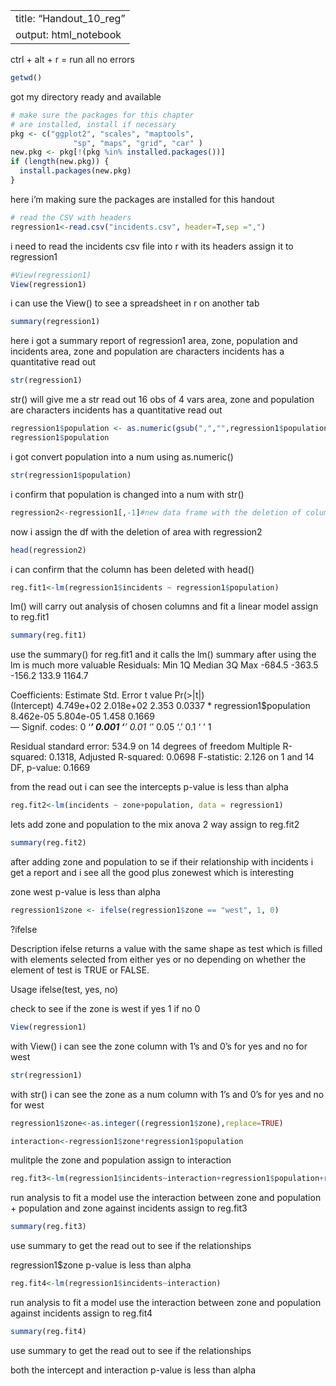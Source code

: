 --
title: "Handout_10_reg"
output: html_notebook
---

ctrl + alt + r = run all
no errors

```{r}
getwd()
```
got my directory ready and available 

```{r}
# make sure the packages for this chapter
# are installed, install if necessary
pkg <- c("ggplot2", "scales", "maptools",
              "sp", "maps", "grid", "car" )
new.pkg <- pkg[!(pkg %in% installed.packages())]
if (length(new.pkg)) {
  install.packages(new.pkg)  
}
```

here i'm making sure the packages are installed for this handout

```{r}
# read the CSV with headers
regression1<-read.csv("incidents.csv", header=T,sep =",")
```

i need to read the incidents csv file into r with its headers
assign it to regression1            
      
```{r}
#View(regression1)
View(regression1)
```

i can use the View() to see a spreadsheet in r on another tab

```{r}
summary(regression1)
```

here i got a summary report of regression1
area, zone, population and incidents
area, zone and population are characters
incidents has a quantitative read out

```{r}
str(regression1)
```

str() will give me a str read out
16 obs of 4 vars
area, zone and population are characters
incidents has a quantitative read out

```{r}
regression1$population <- as.numeric(gsub(",","",regression1$population))
regression1$population
```

i got convert population into a num using as.numeric()


```{r}
str(regression1$population)
```

i confirm that population is changed into a num with str()

```{r}
regression2<-regression1[,-1]#new data frame with the deletion of column 1 
```

now i assign the df with the deletion of area with regression2


```{r}
head(regression2)
```

i can confirm that the column has been deleted with head()

```{r}
reg.fit1<-lm(regression1$incidents ~ regression1$population)
```

lm() will carry out analysis of chosen columns and fit a linear model
assign to reg.fit1

```{r}
summary(reg.fit1)
```

use the summary() for reg.fit1 and it calls the lm()
summary after using the lm is much more valuable 
Residuals:
   Min     1Q Median     3Q    Max 
-684.5 -363.5 -156.2  133.9 1164.7 

Coefficients:
                        Estimate Std. Error t value Pr(>|t|)  
(Intercept)            4.749e+02  2.018e+02   2.353   0.0337 *
regression1$population 8.462e-05  5.804e-05   1.458   0.1669  
---
Signif. codes:  0 ‘***’ 0.001 ‘**’ 0.01 ‘*’ 0.05 ‘.’ 0.1 ‘ ’ 1

Residual standard error: 534.9 on 14 degrees of freedom
Multiple R-squared:  0.1318,	Adjusted R-squared:  0.0698 
F-statistic: 2.126 on 1 and 14 DF,  p-value: 0.1669

from the read out i can see the intercepts p-value is less than alpha

```{r}
reg.fit2<-lm(incidents ~ zone+population, data = regression1)
```

lets add zone and population to the mix 
anova 2 way
assign to reg.fit2

```{r}
summary(reg.fit2)
```

after adding zone and population to se if their relationship with incidents 
i get a report and i see all the good plus zonewest which is interesting

zone west p-value is less than alpha

```{r}
regression1$zone <- ifelse(regression1$zone == "west", 1, 0)
```

?ifelse

Description
ifelse returns a value with the same shape as test which is filled with elements selected from either yes or no depending on whether the element of test is TRUE or FALSE.

Usage
ifelse(test, yes, no)

check to see if the zone is west if yes 1 if no 0

```{r}
View(regression1)
```

with View() i can see the zone column with 1's and 0's for yes and no for west

```{r}
str(regression1)
```

with str() i can see the zone as a num column with 1's and 0's for yes and no for west

```{r}
regression1$zone<-as.integer((regression1$zone),replace=TRUE) 
```



```{r}
interaction<-regression1$zone*regression1$population
```

mulitple the zone and population
assign to interaction

```{r}
reg.fit3<-lm(regression1$incidents~interaction+regression1$population+regression1$zone)
```

run analysis to fit a model
use the interaction between zone and population + population and zone against incidents
assign to reg.fit3

```{r}
summary(reg.fit3)
```

use summary to get the read out to see if the relationships

regression1$zone p-value is less than alpha

```{r}
reg.fit4<-lm(regression1$incidents~interaction)
```

run analysis to fit a model
use the interaction between zone and population  against incidents
assign to reg.fit4

```{r}
summary(reg.fit4)
```

use summary to get the read out to see if the relationships

both the intercept and interaction p-value is less than alpha
